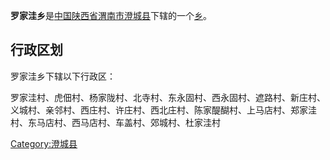 {{中国乡级行政区
|行政区全称 = 罗家洼乡
|景观照片文件名 = 
|景观照片描述 = 
|汉语拼音 =
|其他语言 = 
|其他语言名称 = 
|位置图文件名 = 
|位置图描述 = 
|自定义图片=
|上级行政区 = [[陕西省|陕西省]][[渭南市|渭南市]][[澄城县|澄城县]]
|行政区类别 = [[乡级行政区|乡]]
|行政区划代码 = 
|行政区划 = 
|村委会 = 
|居委会 = 
|建置时间 = 
|领导职位 = 
|领导名称 = 
|政府驻地 = 
|毗邻 = 
|地理坐标 = 
|总面积 = 
|总人口 = 
|户籍人口 = 
|户籍人口年份 = 
|常住人口 = 
|常住人口年份 = 
|人口密度 = 
|GDP = 
|邮政编码 = 
|电话区号 = 
|官方网站 = 
|网站名称 = 
}}
'''罗家洼乡'''是[[中华人民共和国|中国]][[陕西省|陕西省]][[渭南市|渭南市]][[澄城县|澄城县]]下辖的一个[[乡级行政区|乡]]。

== 行政区划 ==
罗家洼乡下辖以下行政区：

罗家洼村、虎佃村、杨家陇村、北寺村、东永固村、西永固村、遮路村、新庄村、义城村、亲邻村、西庄村、许庄村、西北庄村、陈家醍醐村、上马店村、郑家洼村、东马店村、西马店村、车盖村、郊城村、杜家洼村

{{陕西小作品}}
{{澄城县行政区划}}

[[Category:澄城县|Category:澄城县]]